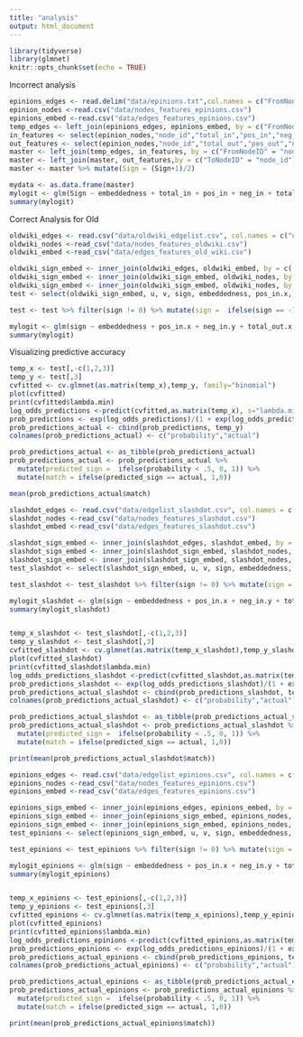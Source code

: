```yaml
---
title: "analysis"
output: html_document
---
```


```r
library(tidyverse)
library(glmnet)
knitr::opts_chunk$set(echo = TRUE)
```

Incorrect analysis

```r
epinions_edges <- read.delim("data/epinions.txt",col.names = c("FromNodeID","ToNodeID","Sign"))
epinion_nodes <-read.csv("data/nodes_features_epinions.csv")
epinions_embed <-read.csv("data/edges_features_epinions.csv")
temp_edges <- left_join(epinions_edges, epinions_embed, by = c("FromNodeID" = "u", "ToNodeID" = "v"))
in_features <- select(epinion_nodes,"node_id","total_in","pos_in","neg_in")
out_features <- select(epinion_nodes,"node_id","total_out","pos_out","neg_out")
master <- left_join(temp_edges, in_features, by = c("FromNodeID" = "node_id"))
master <- left_join(master, out_features,by = c("ToNodeID" = "node_id"))
master <- master %>% mutate(Sign = (Sign+1)/2)

mydata <- as.data.frame(master)
mylogit <- glm(Sign ~ embeddedness + total_in + pos_in + neg_in + total_out + pos_out + neg_out, data = mydata, family = "binomial")
summary(mylogit)
```

Correct Analysis for Old

```r
oldwiki_edges <- read.csv("data/oldwiki_edgelist.csv", col.names = c("u", "v", "sign"))
oldwiki_nodes <-read_csv("data/nodes_features_oldwiki.csv")
oldwiki_embed <-read_csv("data/edges_features_old_wiki.csv")

oldwiki_sign_embed <- inner_join(oldwiki_edges, oldwiki_embed, by = c('u'='u', 'v' = 'v'))
oldwiki_sign_embed <- inner_join(oldwiki_sign_embed, oldwiki_nodes, by = c('u' = 'node_id'))
oldwiki_sign_embed <- inner_join(oldwiki_sign_embed, oldwiki_nodes, by = c('v' = 'node_id'))
test <- select(oldwiki_sign_embed, u, v, sign, embeddedness, pos_in.x, neg_in.y, total_out.x, total_in.y, pos_out.x, neg_out.y)

test <- test %>% filter(sign != 0) %>% mutate(sign =  ifelse(sign == -1, 0, 1))

mylogit <- glm(sign ~ embeddedness + pos_in.x + neg_in.y + total_out.x + total_in.y + pos_out.x + neg_out.y, data = test, family = "binomial")
summary(mylogit)
```

Visualizing predictive accuracy

```r
temp_x <- test[,-c(1,2,3)]
temp_y <- test[,3]
cvfitted <- cv.glmnet(as.matrix(temp_x),temp_y, family="binomial")
plot(cvfitted)
print(cvfitted$lambda.min)
log_odds_predictions <-predict(cvfitted,as.matrix(temp_x), s="lambda.min")
prob_predictions <- exp(log_odds_predictions)/(1 + exp(log_odds_predictions))
prob_predictions_actual <- cbind(prob_predictions, temp_y)
colnames(prob_predictions_actual) <- c("probability","actual")

prob_predictions_actual <- as_tibble(prob_predictions_actual)
prob_predictions_actual <- prob_predictions_actual %>%
  mutate(predicted_sign =  ifelse(probability < .5, 0, 1)) %>%
  mutate(match = ifelse(predicted_sign == actual, 1,0))

mean(prob_predictions_actual$match)
```

```r
slashdot_edges <- read.csv("data/edgelist_slashdot.csv", col.names = c("u", "v", "sign"))
slashdot_nodes <-read_csv("data/nodes_features_slashdot.csv")
slashdot_embed <-read_csv("data/edges_features_slashdot.csv")

slashdot_sign_embed <- inner_join(slashdot_edges, slashdot_embed, by = c('u'='u', 'v' = 'v'))
slashdot_sign_embed <- inner_join(slashdot_sign_embed, slashdot_nodes, by = c('u' = 'node_id'))
slashdot_sign_embed <- inner_join(slashdot_sign_embed, slashdot_nodes, by = c('v' = 'node_id'))
test_slashdot <- select(slashdot_sign_embed, u, v, sign, embeddedness, pos_in.x, neg_in.y, total_out.x, total_in.y, pos_out.x, neg_out.y)

test_slashdot <- test_slashdot %>% filter(sign != 0) %>% mutate(sign =  ifelse(sign == -1, 0, 1))

mylogit_slashdot <- glm(sign ~ embeddedness + pos_in.x + neg_in.y + total_out.x + total_in.y + pos_out.x + neg_out.y, data = test_slashdot, family = "binomial")
summary(mylogit_slashdot)


temp_x_slashdot <- test_slashdot[,-c(1,2,3)]
temp_y_slashdot <- test_slashdot[,3]
cvfitted_slashdot <- cv.glmnet(as.matrix(temp_x_slashdot),temp_y_slashdot, family="binomial")
plot(cvfitted_slashdot)
print(cvfitted_slashdot$lambda.min)
log_odds_predictions_slashdot <-predict(cvfitted_slashdot,as.matrix(temp_x_slashdot), s="lambda.min")
prob_predictions_slashdot <- exp(log_odds_predictions_slashdot)/(1 + exp(log_odds_predictions_slashdot))
prob_predictions_actual_slashdot <- cbind(prob_predictions_slashdot, temp_y_slashdot)
colnames(prob_predictions_actual_slashdot) <- c("probability","actual")

prob_predictions_actual_slashdot <- as_tibble(prob_predictions_actual_slashdot)
prob_predictions_actual_slashdot <- prob_predictions_actual_slashdot %>%
  mutate(predicted_sign =  ifelse(probability < .5, 0, 1)) %>%
  mutate(match = ifelse(predicted_sign == actual, 1,0))

print(mean(prob_predictions_actual_slashdot$match))
```


```r
epinions_edges <- read.csv("data/edgelist_epinions.csv", col.names = c("u", "v", "sign"))
epinions_nodes <-read_csv("data/nodes_features_epinions.csv")
epinions_embed <-read_csv("data/edges_features_epinions.csv")

epinions_sign_embed <- inner_join(epinions_edges, epinions_embed, by = c('u'='u', 'v' = 'v'))
epinions_sign_embed <- inner_join(epinions_sign_embed, epinions_nodes, by = c('u' = 'node_id'))
epinions_sign_embed <- inner_join(epinions_sign_embed, epinions_nodes, by = c('v' = 'node_id'))
test_epinions <- select(epinions_sign_embed, u, v, sign, embeddedness, pos_in.x, neg_in.y, total_out.x, total_in.y, pos_out.x, neg_out.y)

test_epinions <- test_epinions %>% filter(sign != 0) %>% mutate(sign =  ifelse(sign == -1, 0, 1))

mylogit_epinions <- glm(sign ~ embeddedness + pos_in.x + neg_in.y + total_out.x + total_in.y + pos_out.x + neg_out.y, data = test_epinions, family = "binomial")
summary(mylogit_epinions)


temp_x_epinions <- test_epinions[,-c(1,2,3)]
temp_y_epinions <- test_epinions[,3]
cvfitted_epinions <- cv.glmnet(as.matrix(temp_x_epinions),temp_y_epinions, family="binomial")
plot(cvfitted_epinions)
print(cvfitted_epinions$lambda.min)
log_odds_predictions_epinions <-predict(cvfitted_epinions,as.matrix(temp_x_epinions), s="lambda.min")
prob_predictions_epinions <- exp(log_odds_predictions_epinions)/(1 + exp(log_odds_predictions_epinions))
prob_predictions_actual_epinions <- cbind(prob_predictions_epinions, temp_y_epinions)
colnames(prob_predictions_actual_epinions) <- c("probability","actual")

prob_predictions_actual_epinions <- as_tibble(prob_predictions_actual_epinions)
prob_predictions_actual_epinions <- prob_predictions_actual_epinions %>%
  mutate(predicted_sign =  ifelse(probability < .5, 0, 1)) %>%
  mutate(match = ifelse(predicted_sign == actual, 1,0))

print(mean(prob_predictions_actual_epinions$match))
```
